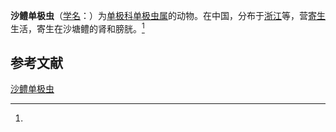 {{Speciesbox
| name = 沙鳢单极虫
| status = 
| status_system = 
| image = 
| genus = Thelohanellus
| species = odontobutis
| authority = (Wu, 1998)<ref name='id9752'>{{cite web| url =http://www.bioinfo.cn/db05/BjdwSpecies.php?action=view&id=9752| title =沙鳢单极虫| work =《中国动物物种编目数据库》| publisher =中国科学院微生物研究所| author =中国科学院动物研究所| accessdate =2009-04-16| deadurl =yes| archiveurl =https://web.archive.org/web/20160305015823/http://www.bioinfo.cn/db05/BjdwSpecies.php?action=view&id=9752| archivedate =2016-03-05}}</ref>
}}

'''沙鳢单极虫'''（[[学名|学名]]：{{lang|la|''Thelohanellus odontobutis''}}）为[[单极科|单极科]][[单极虫属|单极虫属]]的动物。在中国，分布于[[浙江|浙江]]等，营[[寄生|寄生]]生活，寄生在沙塘鳢的肾和膀胱。<ref name='id9752'/>

== 参考文献 ==
{{reflist}}

{{Wikispecies|Thelohanellus odontobutis}}

[[Category:单极虫属|沙鳢单极虫]]


{{Cnidarian-stub}}